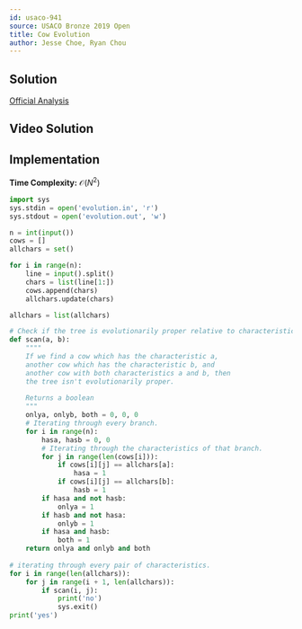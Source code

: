 ```yaml
---
id: usaco-941
source: USACO Bronze 2019 Open
title: Cow Evolution
author: Jesse Choe, Ryan Chou
---
```


## Solution 
[Official Analysis](http://www.usaco.org/current/data/sol_evolution_bronze_open19.html)

## Video Solution
<Youtube id="4YTijr0BbrA" />

## Implementation

**Time Complexity:** $\mathcal{O}(N^2)$

<LanguageSection>
<PySection>
  
```py
import sys
sys.stdin = open('evolution.in', 'r')
sys.stdout = open('evolution.out', 'w')

n = int(input())
cows = []
allchars = set()

for i in range(n):
	line = input().split()
	chars = list(line[1:])
	cows.append(chars)
	allchars.update(chars)

allchars = list(allchars)

# Check if the tree is evolutionarily proper relative to characteristics a and b
def scan(a, b):
	""""
	If we find a cow which has the characteristic a, 
	another cow which has the characteristic b, and 
	another cow with both characteristics a and b, then 
	the tree isn't evolutionarily proper.
	
	Returns a boolean
	"""
	onlya, onlyb, both = 0, 0, 0
	# Iterating through every branch.
	for i in range(n):
		hasa, hasb = 0, 0
		# Iterating through the characteristics of that branch.
		for j in range(len(cows[i])):
			if cows[i][j] == allchars[a]:
				hasa = 1
			if cows[i][j] == allchars[b]:
				hasb = 1
		if hasa and not hasb: 
			onlya = 1
		if hasb and not hasa:
			onlyb = 1
		if hasa and hasb:
			both = 1
	return onlya and onlyb and both
	
# iterating through every pair of characteristics.
for i in range(len(allchars)):
	for j in range(i + 1, len(allchars)):
		if scan(i, j):
			print('no')
			sys.exit()
print('yes')
```
</PySection>
</LanguageSection>
